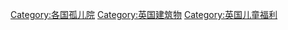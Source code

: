 [[Category:各国孤儿院|Category:各国孤儿院]]
[[Category:英国建筑物|Category:英国建筑物]]
[[Category:英国儿童福利|Category:英国儿童福利]]